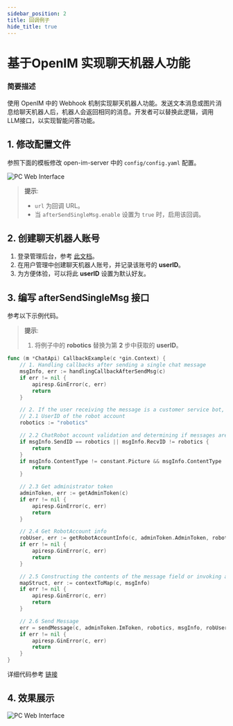 ```yaml
---
sidebar_position: 2
title: 回调例子
hide_title: true
---
```


#   基于OpenIM 实现聊天机器人功能

### 简要描述

使用 OpenIM 中的 Webhook 机制实现聊天机器人功能。发送文本消息或图片消息给聊天机器人后，机器人会返回相同的消息。开发者可以替换此逻辑，调用LLM接口，以实现智能问答功能。

## 1. 修改配置文件

参照下面的模板修改 open-im-server 中的 `config/config.yaml` 配置。

![PC Web Interface](./assets/config.png)

> **提示**:
> - `url` 为回调 URL。
> - 当 `afterSendSingleMsg.enable` 设置为 `true` 时，启用该回调。

## 2. 创建聊天机器人账号

1. 登录管理后台，参考 [此文档](../../guides/gettingStarted/quickTestServer)。
2. 在用户管理中创建聊天机器人账号，并记录该账号的 **userID**。
3. 为方便体验，可以将此 **userID** 设置为默认好友。

## 3. 编写 **afterSendSingleMsg** 接口

参考以下示例代码。

> **提示**:
> 1. 将例子中的 **robotics** 替换为第 **2** 步中获取的 **userID**。

```Go
func (m *ChatApi) CallbackExample(c *gin.Context) {
    // 1. Handling callbacks after sending a single chat message
    msgInfo, err := handlingCallbackAfterSendMsg(c)
    if err != nil {
        apiresp.GinError(c, err)
        return
    }

    // 2. If the user receiving the message is a customer service bot, return the message.
    // 2.1 UserID of the robot account
    robotics := "robotics"

    // 2.2 ChatRobot account validation and determining if messages are text and images
    if msgInfo.SendID == robotics || msgInfo.RecvID != robotics {
        return
    }
    if msgInfo.ContentType != constant.Picture && msgInfo.ContentType != constant.Text {
        return
    }

    // 2.3 Get administrator token
    adminToken, err := getAdminToken(c)
    if err != nil {
        apiresp.GinError(c, err)
        return
    }

    // 2.4 Get RobotAccount info
    robUser, err := getRobotAccountInfo(c, adminToken.AdminToken, robotics)
    if err != nil {
        apiresp.GinError(c, err)
        return
    }

    // 2.5 Constructing the contents of the message field or invoking an LLM to implement AI-driven question answering.
    mapStruct, err := contextToMap(c, msgInfo)
    if err != nil {
        apiresp.GinError(c, err)
        return
    }

    // 2.6 Send Message
    err = sendMessage(c, adminToken.ImToken, robotics, msgInfo, robUser, mapStruct)
    if err != nil {
        apiresp.GinError(c, err)
        return
    }
}
```

详细代码参考 [链接](https://github.com/openimsdk/chat/blob/main/example/callback/callback.go)

## 4. 效果展示

![PC Web Interface](./assets/result.png)


